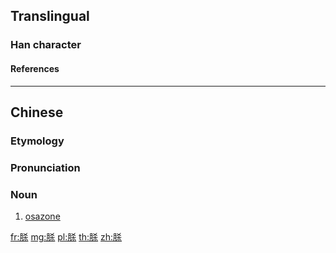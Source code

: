 {{character info/new}}
==Translingual==

===Han character===
{{Han char|rn=130|rad=肉|as=06|sn=10|four=7429|canj=BKD,XBKD|ids=⿰⺼杀}}

====References====
{{Han ref|kx=0982.171|hdz=32069.010|uh=810E}}

----

==Chinese==
{{zh-forms}}
{{zh-wp|zh|yue}}

===Etymology===
{{bor|zh|en|osazone}}

===Pronunciation===
{{zh-pron
|m=sà
|c=saat3
|cat=n
}}

===Noun===
{{zh-noun}}

# {{lb|zh|organic compound}} [[osazone]]

[[fr:脎]]
[[mg:脎]]
[[pl:脎]]
[[th:脎]]
[[zh:脎]]